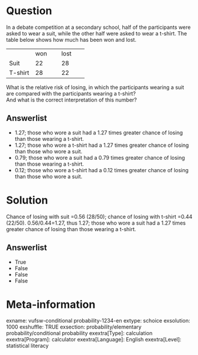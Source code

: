 Question
========
In a debate competition at a secondary school, half of the participants
were asked to wear a suit, while the other half were asked to wear a
t-shirt. The table below shows how much has been won and lost.  
  

<table>
<colgroup>
<col style="width: 33%" />
<col style="width: 33%" />
<col style="width: 33%" />
</colgroup>
<tbody>
<tr class="odd">
<td><br />
</td>
<td>won</td>
<td>lost</td>
</tr>
<tr class="even">
<td>Suit</td>
<td>22</td>
<td>28</td>
</tr>
<tr class="odd">
<td>T-shirt</td>
<td>28</td>
<td>22</td>
</tr>
</tbody>
</table>

  
What is the relative risk of losing, in which the participants wearing a
suit are compared with the participants wearing a t-shirt?  
And what is the correct interpretation of this number?

Answerlist
----------
* 1.27; those who wore a suit had a 1.27 times greater chance of losing
  than those wearing a t-shirt.
* 1.27; those who wore a t-shirt had a 1.27 times greater chance of losing
  than those who wore a suit.
* 0.79; those who wore a suit had a 0.79 times greater chance of losing
  than those wearing a t-shirt.
* 0.12; those who wore a t-shirt had a 0.12 times greater chance of losing
  than those who wore a suit.

Solution
========





Chance of losing with suit =0.56 (28/50); chance of losing with t-shirt
=0.44 (22/50). 0.56/0.44=1.27, thus 1.27; those who wore a suit had a
1.27 times greater chance of losing than those wearing a t-shirt.

Answerlist
----------
* True
* False
* False
* False

Meta-information
================
exname: vufsw-conditional probability-1234-en
extype: schoice
exsolution: 1000
exshuffle: TRUE
exsection: probability/elementary probability/conditional probability
exextra[Type]: calculation
exextra[Program]: calculator
exextra[Language]: English
exextra[Level]: statistical literacy

